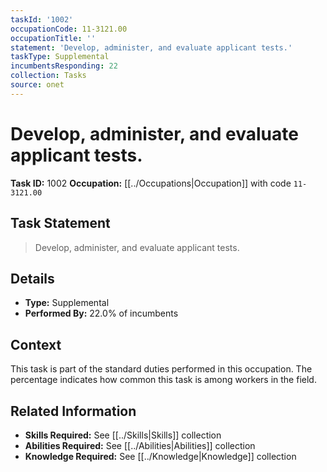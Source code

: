 ```yaml
---
taskId: '1002'
occupationCode: 11-3121.00
occupationTitle: ''
statement: 'Develop, administer, and evaluate applicant tests.'
taskType: Supplemental
incumbentsResponding: 22
collection: Tasks
source: onet
---
```

# Develop, administer, and evaluate applicant tests.

**Task ID:** 1002
**Occupation:** [[../Occupations|Occupation]] with code `11-3121.00`

## Task Statement

> Develop, administer, and evaluate applicant tests.

## Details

- **Type:** Supplemental
- **Performed By:** 22.0% of incumbents

## Context

This task is part of the standard duties performed in this occupation. The percentage indicates how common this task is among workers in the field.

## Related Information

- **Skills Required:** See [[../Skills|Skills]] collection
- **Abilities Required:** See [[../Abilities|Abilities]] collection
- **Knowledge Required:** See [[../Knowledge|Knowledge]] collection
